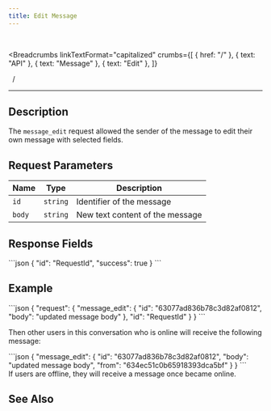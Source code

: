 ```yaml
---
title: Edit Message
---
```


<br />



<Breadcrumbs
  linkTextFormat="capitalized"
  crumbs={[
    { href: "/" },
    { text: "API" },
    { text: "Message" },
    { text: "Edit" },
  ]}
>
  <Icon slot="index" name="seti:powershell" />
  <span slot="separator">&nbsp;&nbsp;/&nbsp;</span>
</Breadcrumbs>

---


## Description

> <Badge text="wss" variant="tip" size="large" />
> <Badge text="message_edit" size="large" />

The `message_edit` request allowed the sender of the message to edit their own message with selected fields.

## Request Parameters

| Name   | Type     | Description                     |
| ------ | -------- | ------------------------------- |
| `id`   | `string` | Identifier of the message       |
| `body` | `string` | New text content of the message |

## Response Fields

<Tabs>
  <TabItem label="Response">
```json
{
  "id": "RequestId",
  "success": true
}
```
  </TabItem>
</Tabs>

## Example

<Tabs>
  <TabItem label="Request">
```json
{
  "request": {
    "message_edit": {
      "id": "63077ad836b78c3d82af0812",
      "body": "updated message body"
    },
    "id": "RequestId"
  }
}
```
  </TabItem>
</Tabs>

Then other users in this conversation who is online will receive the following message:

<Tabs>
  <TabItem label="Event">
```json
{
  "message_edit": {
    "id": "63077ad836b78c3d82af0812",
    "body": "updated message body",
    "from": "634ec51c0b65918393dca5bf"
  }
}
```
  </TabItem>
</Tabs>

<Aside>
  If users are offline, they will receive a message once became online.
</Aside>

## See Also

<LinkCard
  title="SAMA chat server API: Messages"
  href="https://medium.com/sama-communications/sama-chat-server-api-messages-dc00e9684dc0"
  description="Based on ease of use, and with easy-to-understand documentation and articles on how to set up and use our APIs, we want to show that it is REAL to build communication into your application."
/>
<LinkCard
  title="DataBase Records"
  href="/deployment/db-records/"
  description="Collection of complete objects stored in the database."
/>

<script
  src="https://giscus.app/client.js"
  data-repo="SAMA-Communications/sama-server"
  data-repo-id="R_kgDOIBiYjA"
  data-category-id="DIC_kwDOIBiYjM4CuYYL"
  data-mapping="pathname"
  data-strict="0"
  data-reactions-enabled="1"
  data-emit-metadata="0"
  data-input-position="top"
  data-theme="transparent_dark"
  data-lang="en"
  data-loading="lazy"
  crossorigin="anonymous"
  async
></script>
